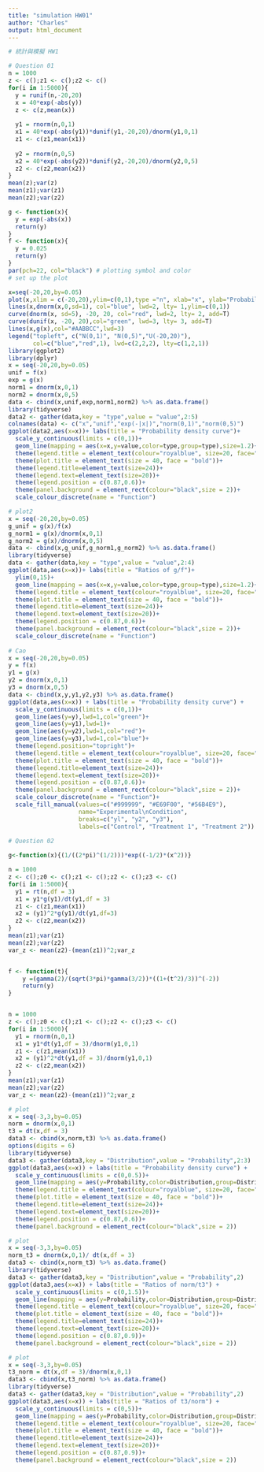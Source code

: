 ```yaml
---
title: "simulation HW01"
author: "Charles"
output: html_document
---
```


```r
# 統計與模擬 HW1

# Question 01
n = 1000
z <- c();z1 <- c();z2 <- c()
for(i in 1:5000){
  y = runif(n,-20,20)
  x = 40*exp(-abs(y))
  z <- c(z,mean(x))
  
  y1 = rnorm(n,0,1)
  x1 = 40*exp(-abs(y1))*dunif(y1,-20,20)/dnorm(y1,0,1)
  z1 <- c(z1,mean(x1))
  
  y2 = rnorm(n,0,5)
  x2 = 40*exp(-abs(y2))*dunif(y2,-20,20)/dnorm(y2,0,5)
  z2 <- c(z2,mean(x2))
}
mean(z);var(z)
mean(z1);var(z1)
mean(z2);var(z2)

g <- function(x){
  y = exp(-abs(x))
  return(y)
}
f <- function(x){
  y = 0.025
  return(y)
}
par(pch=22, col="black") # plotting symbol and color
# set up the plot 

x=seq(-20,20,by=0.05)
plot(x,xlim = c(-20,20),ylim=c(0,1),type ="n", xlab="x", ylab="Probability density value") 
lines(x,dnorm(x,0,sd=1), col="blue", lwd=2, lty= 1,ylim=c(0,1))
curve(dnorm(x, sd=5), -20, 20, col="red", lwd=2, lty= 2, add=T)
curve(dunif(x, -20, 20),col="green", lwd=3, lty= 3, add=T)
lines(x,g(x),col="#AABBCC",lwd=3)
legend("topleft", c("N(0,1)", "N(0,5)","U(-20,20)"),
       col=c("blue","red",1), lwd=c(2,2,2), lty=c(1,2,1))
library(ggplot2)
library(dplyr)
x = seq(-20,20,by=0.05)
unif = f(x)
exp = g(x)
norm1 = dnorm(x,0,1)
norm2 = dnorm(x,0,5)
data <- cbind(x,unif,exp,norm1,norm2) %>% as.data.frame()
library(tidyverse)
data2 <- gather(data,key = "type",value = "value",2:5)
colnames(data) <- c("x","unif","exp(-|x|)","norm(0,1)","norm(0,5)")
ggplot(data2,aes(x=x))+ labs(title = "Probability density curve")+
  scale_y_continuous(limits = c(0,1))+
  geom_line(mapping = aes(x=x,y=value,color=type,group=type),size=1.2)+
  theme(legend.title = element_text(colour="royalblue", size=20, face="bold"))+
  theme(plot.title = element_text(size = 40, face = "bold"))+
  theme(legend.title=element_text(size=24))+
  theme(legend.text=element_text(size=20))+
  theme(legend.position = c(0.87,0.6))+
  theme(panel.background = element_rect(colour="black",size = 2))+ 
  scale_colour_discrete(name = "Function")

# plot2
x = seq(-20,20,by=0.05)
g_unif = g(x)/f(x)
g_norm1 = g(x)/dnorm(x,0,1)
g_norm2 = g(x)/dnorm(x,0,5)
data <- cbind(x,g_unif,g_norm1,g_norm2) %>% as.data.frame()
library(tidyverse)
data <- gather(data,key = "type",value = "value",2:4)
ggplot(data,aes(x=x))+ labs(title = "Ratios of g/f")+
  ylim(0,15)+
  geom_line(mapping = aes(x=x,y=value,color=type,group=type),size=1.2)+
  theme(legend.title = element_text(colour="royalblue", size=20, face="bold"))+
  theme(plot.title = element_text(size = 40, face = "bold"))+
  theme(legend.title=element_text(size=24))+
  theme(legend.text=element_text(size=20))+
  theme(legend.position = c(0.87,0.6))+
  theme(panel.background = element_rect(colour="black",size = 2))+ 
  scale_colour_discrete(name = "Function")
  
# Cao
x = seq(-20,20,by=0.05)
y = f(x)
y1 = g(x)
y2 = dnorm(x,0,1)
y3 = dnorm(x,0,5)
data <- cbind(x,y,y1,y2,y3) %>% as.data.frame()
ggplot(data,aes(x=x)) + labs(title = "Probability density curve") + 
  scale_y_continuous(limits = c(0,1))+
  geom_line(aes(y=y),lwd=1,col="green")+
  geom_line(aes(y=y1),lwd=1)+
  geom_line(aes(y=y2),lwd=1,col="red")+
  geom_line(aes(y=y3),lwd=1,col="blue")+
  theme(legend.position="topright")+
  theme(legend.title = element_text(colour="royalblue", size=20, face="bold"))+
  theme(plot.title = element_text(size = 40, face = "bold"))+
  theme(legend.title=element_text(size=24))+
  theme(legend.text=element_text(size=20))+
  theme(legend.position = c(0.87,0.6))+
  theme(panel.background = element_rect(colour="black",size = 2))+ 
  scale_colour_discrete(name = "Function")+
  scale_fill_manual(values=c("#999999", "#E69F00", "#56B4E9"), 
                    name="Experimental\nCondition",
                    breaks=c("yl", "y2", "y3"),
                    labels=c("Control", "Treatment 1", "Treatment 2"))
  
# Question 02

g<-function(x){(1/((2*pi)^(1/2)))*exp((-1/2)*(x^2))}

n = 1000
z <- c();z0 <- c();z1 <- c();z2 <- c();z3 <- c()
for(i in 1:5000){
  y1 = rt(n,df = 3)
  x1 = y1*g(y1)/dt(y1,df = 3)
  z1 <- c(z1,mean(x1))
  x2 = (y1)^2*g(y1)/dt(y1,df=3)
  z2 <- c(z2,mean(x2))
}
mean(z1);var(z1)
mean(z2);var(z2)
var_z <- mean(z2)-(mean(z1))^2;var_z


f <- function(t){
    y =(gamma(2)/(sqrt(3*pi)*gamma(3/2))*((1+(t^2)/3))^(-2))
    return(y)
}


n = 1000
z <- c();z0 <- c();z1 <- c();z2 <- c();z3 <- c()
for(i in 1:5000){
  y1 = rnorm(n,0,1)
  x1 = y1*dt(y1,df = 3)/dnorm(y1,0,1)
  z1 <- c(z1,mean(x1))
  x2 = (y1)^2*dt(y1,df = 3)/dnorm(y1,0,1)
  z2 <- c(z2,mean(x2))
}
mean(z1);var(z1)
mean(z2);var(z2)
var_z <- mean(z2)-(mean(z1))^2;var_z

# plot
x = seq(-3,3,by=0.05)
norm = dnorm(x,0,1)
t3 = dt(x,df = 3)
data3 <- cbind(x,norm,t3) %>% as.data.frame()
options(digits = 6)
library(tidyverse)
data3 <- gather(data3,key = "Distribution",value = "Probability",2:3)
ggplot(data3,aes(x=x)) + labs(title = "Probability density curve") + 
  scale_y_continuous(limits = c(0,0.5))+
  geom_line(mapping = aes(y=Probability,color=Distribution,group=Distribution),size=1.2)+
  theme(legend.title = element_text(colour="royalblue", size=20, face="bold"))+
  theme(plot.title = element_text(size = 40, face = "bold"))+
  theme(legend.title=element_text(size=24))+
  theme(legend.text=element_text(size=20))+
  theme(legend.position = c(0.87,0.6))+
  theme(panel.background = element_rect(colour="black",size = 2))

# plot
x = seq(-3,3,by=0.05)
norm_t3 = dnorm(x,0,1)/ dt(x,df = 3)
data3 <- cbind(x,norm_t3) %>% as.data.frame()
library(tidyverse)
data3 <- gather(data3,key = "Distribution",value = "Probability",2)
ggplot(data3,aes(x=x)) + labs(title = "Ratios of norm/t3") + 
  scale_y_continuous(limits = c(0,1.5))+
  geom_line(mapping = aes(y=Probability,color=Distribution,group=Distribution),size=1.2)+
  theme(legend.title = element_text(colour="royalblue", size=20, face="bold"))+
  theme(plot.title = element_text(size = 40, face = "bold"))+
  theme(legend.title=element_text(size=24))+
  theme(legend.text=element_text(size=20))+
  theme(legend.position = c(0.87,0.9))+
  theme(panel.background = element_rect(colour="black",size = 2))

# plot
x = seq(-3,3,by=0.05)
t3_norm = dt(x,df = 3)/dnorm(x,0,1) 
data3 <- cbind(x,t3_norm) %>% as.data.frame()
library(tidyverse)
data3 <- gather(data3,key = "Distribution",value = "Probability",2)
ggplot(data3,aes(x=x)) + labs(title = "Ratios of t3/norm") + 
  scale_y_continuous(limits = c(0,5))+
  geom_line(mapping = aes(y=Probability,color=Distribution,group=Distribution),size=1.2)+
  theme(legend.title = element_text(colour="royalblue", size=20, face="bold"))+
  theme(plot.title = element_text(size = 40, face = "bold"))+
  theme(legend.title=element_text(size=24))+
  theme(legend.text=element_text(size=20))+
  theme(legend.position = c(0.87,0.9))+
  theme(panel.background = element_rect(colour="black",size = 2))

```
